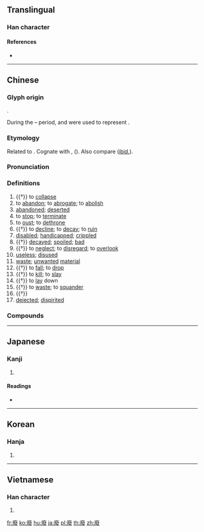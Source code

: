 {{character info/new}}
{{also|废|廃}}
==Translingual==
{{Han simplified forms|廢|廃|废}}

===Han character===
{{Han char|rn=53|rad=广|as=12|sn=15|four=00247|canj=INOE|ids=⿸广發}}

====References====
* {{Han ref|kx=0351.020|dkj=09492|dj=0662.050|hdz=20903.100|uh=5EE2|ud=24290|bh=BC6F|bd=48239}}

----

==Chinese==
{{zh-forms|s=废|alt=廃}}

===Glyph origin===
{{Han etym}}
{{Han compound|广|發|ls=psc|c1=s|c2=p|t1=house}}. 

During the {{w|Zhou Dynasty|Zhou}}–{{w|Qin Dynasty|Qin}} period, {{och-l|灋}} and {{och-l|法}} were used to represent {{lang|zh|廢}}.

===Etymology===
Related to {{och-l|乏|to lack; to neglect}}. Cognate with {{cog|bo|འབབ||to go down; to move downward; to descend; calamity}}, {{m|bo|འབེབས||to cause to fall; to bring down}} ({{zh-ref|Schuessler, 2007}}). Also compare {{cog|th|บอบ||weak, worn out, run down}} ([[ibid.]]).

===Pronunciation===
{{zh-pron
|m=fèi
|c=fai3
|h=pfs=fi
|md=hié
|mn=hòe/hùi
|w=2fi
|mc=y
|oc=y
|cat=v,a,n
}}

===Definitions===
{{zh-hanzi}}

# {{†}} {{lb|zh|of house}} to [[collapse]]
# to [[abandon]]; to [[abrogate]]; to [[abolish]]
# [[abandoned]]; [[deserted]]
# to [[stop]]; to [[terminate]]
# to [[oust]]; to [[dethrone]]
# {{†}} to [[decline]]; to [[decay]]; to [[ruin]]
# [[disabled]]; [[handicapped]]; [[crippled]]
# {{†}} [[decayed]]; [[spoiled]]; [[bad]]
# {{†}} to [[neglect]]; to [[disregard]]; to [[overlook]]
# [[useless]]; [[disused]]
# [[waste]]; [[unwanted]] [[material]]
# {{†}} to [[fall]]; to [[drop]]
# {{†}} to [[kill]]; to [[slay]]
# {{†}} to [[lay]] down
# {{†}} to [[waste]]; to [[squander]]
# {{†}} {{zh-alt-form|發|to [[take place]]; to [[happen]]}}
# [[dejected]]; [[dispirited]]

===Compounds===
{{zh-der|廢弛|廢除|廢話|廢舊|廢料|廢票|廢品|廢氣|廢棄|廢寢忘食|廢熱|廢人|廢水|廢銅爛鐵|廢物|廢墟|廢學|廢液|廢約|廢渣|廢止|廢址|廢紙|廢置|不可偏廢|不廢|中途而廢|中道而廢|以人廢言|以噎廢飧|以私廢公|作廢|修舊利廢|偏廢|前功盡廢|半途而廢|因噎廢食|報廢|存廢|寢食俱廢|工業廢汙|廢主|廢五金|廢典|廢員|廢土|廢墜|廢嫡立庶|廢寢忘餐|廢寢輟食|廢帝|廢慢|廢掉|廢時|廢時失事|廢時失業|廢書而歎|廢棄物|廢業|廢沼|廢然|廢然而反|廢然而返|廢然長嘆|廢物利用|廢疾|廢禮|廢立|廢耕|廢賢失政|廢錮|廢鐵|廢食忘寢|廢黜|弛廢|徇私廢公|徒廢脣舌|忘寢廢食|忘餐廢寢|怠廢|成敗興廢|捐廢|撤廢|曠廢|核廢料|核能廢料|殘廢|殘而不廢|百廢俱興|百廢俱舉|百廢備舉|百廢待舉|盛衰興廢|禮廢樂崩|窩囊廢|綱紀廢弛|老廢物|臨食廢箸|興廢|興廢存亡|興廢繼絕|興滅舉廢|舉一廢百|荒廢|虛談廢務|見噎廢食|身廢名裂|頹廢}}

----

==Japanese==

===Kanji===
{{ja-kanji|grade=|rs=广12}}

# {{defn|lang=ja|sort=广12}}

====Readings====
* {{ja-readings|on=[[はい]] (hai)|kun=[[すたれる]] (sutareru), [[ふす]] (fusu), [[おちる]] (ochiru)}}

----

==Korean==

===Hanja===
{{ko-hanja|hangeul=폐|rv=pye|mr=p'ye}}

# {{defn|lang=ko|sort=广12}}

----

==Vietnamese==

===Han character===
{{vi-hantu|[[phế]]|rs=广12}}

# {{defn|lang=vi|sort=广12}}

[[fr:廢]]
[[ko:廢]]
[[hu:廢]]
[[ja:廢]]
[[pl:廢]]
[[th:廢]]
[[zh:廢]]